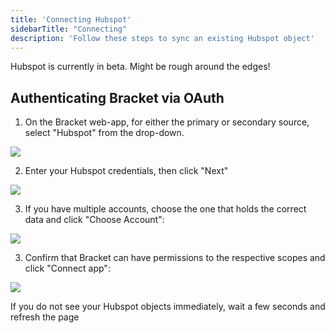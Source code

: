 ```yaml
---
title: 'Connecting Hubspot'
sidebarTitle: "Connecting"
description: 'Follow these steps to sync an existing Hubspot object'
---
```


<Warning>Hubspot is currently in beta. Might be rough around the edges!</Warning>

## Authenticating Bracket via OAuth

1. On the Bracket web-app, for either the primary or secondary source, select "Hubspot" from the
drop-down.

<Example>
  <img class="rounded-md w-full" src="/img/hubspot_drop_down.png" />
</Example>

2. Enter your Hubspot credentials, then click "Next"

<Example>
  <img class="rounded-md w-full" src="/img/hubspot-2.png" />
</Example>

3. If you have multiple accounts, choose the one that holds the correct data and click "Choose
Account":

<Example>
  <img class="rounded-md w-full" src="/img/hubspot-3.png" />
</Example>

3. Confirm that Bracket can have permissions to the respective scopes and click "Connect app":

<Example>
  <img class="rounded-md w-full" src="/img/hubspot-4.png" />
</Example>

<Tip>If you do not see your Hubspot objects immediately, wait a few seconds and refresh the
  page</Tip>
